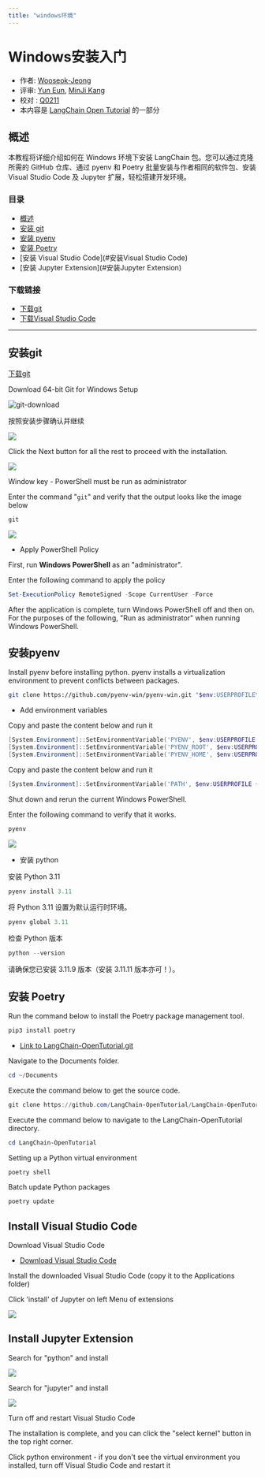 ```yaml
---
title: "windows环境"
---
```


# Windows安装入门

- 作者: [Wooseok-Jeong](https://github.com/jeong-wooseok)
- 评审: [Yun Eun](https://github.com/yuneun92), [MinJi Kang](https://www.linkedin.com/in/minji-kang-995b32230/)
- 校对 : [Q0211](https://github.com/Q0211)
- 本内容是 [LangChain Open Tutorial](https://github.com/LangChain-OpenTutorial/LangChain-OpenTutorial) 的一部分

<Card title="打开Colab" href="https://colab.research.google.com/github/LangChain-OpenTutorial/LangChain-OpenTutorial/blob/main/01-Basic/01-Getting-Started-Windows.ipynb" img="https://colab.research.google.com/assets/colab-badge.svg">
  
</Card>

<Card title="打开github" href="https://github.com/LangChain-OpenTutorial/LangChain-OpenTutorial/blob/main/01-Basic/01-Getting-Started-Windows.ipynb" img="https://img.shields.io/badge/Open%20in%20GitHub-181717?style=flat-square&logo=github&logoColor=white">
  
</Card>

## 概述

本教程将详细介绍如何在 Windows 环境下安装 LangChain 包。您可以通过克隆所需的 GitHub 仓库、通过 pyenv 和 Poetry 批量安装与作者相同的软件包、安装 Visual Studio Code 及 Jupyter 扩展，轻松搭建开发环境。

### 目录

- [概述](#概述)
- [安装 git](#安装git)
- [安装 pyenv](#安装pyenv)
- [安装 Poetry](#安装Poetry)
- [安装 Visual Studio Code](#安装Visual Studio Code)
- [安装 Jupyter Extension](#安装Jupyter Extension)

### 下载链接

- [下载git](https://git-scm.com/download/win)
- [下载Visual Studio Code](https://code.visualstudio.com/download)

---

## 安装git

[下载git](https://git-scm.com/download/win)

Download 64-bit Git for Windows Setup

![git-download](./img/01-follow-the-installation-video-windows-01.png)

按照安装步骤确认并继续

![](./img/01-follow-the-installation-video-windows-02.png)

Click the Next button for all the rest to proceed with the installation.

![](./img/01-follow-the-installation-video-windows-03.png)

Window key - PowerShell must be run as administrator

Enter the command "`git`" and verify that the output looks like the image below

```powershell
git
```

![](./img/01-follow-the-installation-video-windows-04.png)

- Apply PowerShell Policy

First, run **Windows PowerShell** as an "administrator".

Enter the following command to apply the policy

```powershell
Set-ExecutionPolicy RemoteSigned -Scope CurrentUser -Force
```

After the application is complete, turn Windows PowerShell off and then on. For the purposes of the following, "Run as administrator" when running Windows PowerShell.

## 安装pyenv

Install pyenv before installing python. pyenv installs a virtualization environment to prevent conflicts between packages.

```bash
git clone https://github.com/pyenv-win/pyenv-win.git "$env:USERPROFILE\.pyenv"
```

- Add environment variables

Copy and paste the content below and run it

```powershell
[System.Environment]::SetEnvironmentVariable('PYENV', $env:USERPROFILE + "\.pyenv\pyenv-win\", "User")
[System.Environment]::SetEnvironmentVariable('PYENV_ROOT', $env:USERPROFILE + "\.pyenv\pyenv-win\", "User")
[System.Environment]::SetEnvironmentVariable('PYENV_HOME', $env:USERPROFILE + "\.pyenv\pyenv-win\", "User")
```

Copy and paste the content below and run it

```powershell
[System.Environment]::SetEnvironmentVariable('PATH', $env:USERPROFILE + "\.pyenv\pyenv-win\bin;" + $env:USERPROFILE + "\.pyenv\pyenv-win\shims;" + [System.Environment]::GetEnvironmentVariable('PATH', "User"), "User")
```

Shut down and rerun the current Windows PowerShell.

Enter the following command to verify that it works.

```powershell
pyenv
```

![](./img/01-follow-the-installation-video-windows-05.png)

- 安装 python

安装 Python 3.11

```powershell
pyenv install 3.11
```

将 Python 3.11 设置为默认运行时环境。

```powershell
pyenv global 3.11
```

检查 Python 版本

```powershell
python --version
```

请确保您已安装 3.11.9 版本（安装 3.11.11 版本亦可！）。

## 安装 Poetry

Run the command below to install the Poetry package management tool.

```bash
pip3 install poetry
```

- [Link to LangChain-OpenTutorial.git](https://github.com/LangChain-OpenTutorial/LangChain-OpenTutorial.git)

Navigate to the Documents folder.

```powershell
cd ~/Documents
```

Execute the command below to get the source code.

```powershell
git clone https://github.com/LangChain-OpenTutorial/LangChain-OpenTutorial.git
```

Execute the command below to navigate to the LangChain-OpenTutorial directory.

```powershell
cd LangChain-OpenTutorial
```

Setting up a Python virtual environment

```powershell
poetry shell
```

Batch update Python packages

```powershell
poetry update
```

## Install Visual Studio Code

Download Visual Studio Code

- [Download Visual Studio Code](https://code.visualstudio.com/download)

Install the downloaded Visual Studio Code (copy it to the Applications folder)

Click 'install' of Jupyter on left Menu of extensions

![](./img/01-follow-the-installation-video-windows-06.png)

## Install Jupyter Extension

Search for "python" and install

![](./img/01-follow-the-installation-video-windows-07.png)

Search for "jupyter" and install

![](./img/01-follow-the-installation-video-windows-08.png)

Turn off and restart Visual Studio Code

The installation is complete, and you can click the "select kernel" button in the top right corner.

Click python environment - if you don't see the virtual environment you installed, turn off Visual Studio Code and restart it